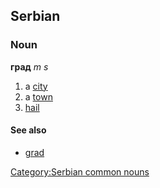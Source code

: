 ==Serbian==
===Noun===
'''град''' ''m s''
#a [[city]]
#a [[town]]
#[[hail]]
====See also====
*[[grad]]
[[Category:Serbian common nouns]]
